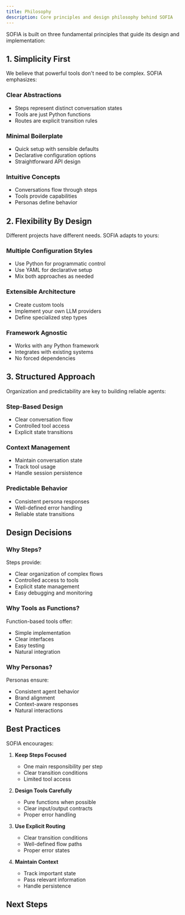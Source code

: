 ```yaml
---
title: Philosophy
description: Core principles and design philosophy behind SOFIA
---
```


SOFIA is built on three fundamental principles that guide its design and implementation:

## 1. Simplicity First

We believe that powerful tools don't need to be complex. SOFIA emphasizes:

### Clear Abstractions
- Steps represent distinct conversation states
- Tools are just Python functions
- Routes are explicit transition rules

### Minimal Boilerplate
- Quick setup with sensible defaults
- Declarative configuration options
- Straightforward API design

### Intuitive Concepts
- Conversations flow through steps
- Tools provide capabilities
- Personas define behavior

## 2. Flexibility By Design

Different projects have different needs. SOFIA adapts to yours:

### Multiple Configuration Styles
- Use Python for programmatic control
- Use YAML for declarative setup
- Mix both approaches as needed

### Extensible Architecture
- Create custom tools
- Implement your own LLM providers
- Define specialized step types

### Framework Agnostic
- Works with any Python framework
- Integrates with existing systems
- No forced dependencies

## 3. Structured Approach

Organization and predictability are key to building reliable agents:

### Step-Based Design
- Clear conversation flow
- Controlled tool access
- Explicit state transitions

### Context Management
- Maintain conversation state
- Track tool usage
- Handle session persistence

### Predictable Behavior
- Consistent persona responses
- Well-defined error handling
- Reliable state transitions

## Design Decisions

### Why Steps?
Steps provide:
- Clear organization of complex flows
- Controlled access to tools
- Explicit state management
- Easy debugging and monitoring

### Why Tools as Functions?
Function-based tools offer:
- Simple implementation
- Clear interfaces
- Easy testing
- Natural integration

### Why Personas?
Personas ensure:
- Consistent agent behavior
- Brand alignment
- Context-aware responses
- Natural interactions

## Best Practices

SOFIA encourages:

1. **Keep Steps Focused**
   - One main responsibility per step
   - Clear transition conditions
   - Limited tool access

2. **Design Tools Carefully**
   - Pure functions when possible
   - Clear input/output contracts
   - Proper error handling

3. **Use Explicit Routing**
   - Clear transition conditions
   - Well-defined flow paths
   - Proper error states

4. **Maintain Context**
   - Track important state
   - Pass relevant information
   - Handle persistence

## Next Steps

<Cards>
  <Card title="Quick Start Guide" href="/docs/quickstart" />
  <Card title="Core Concepts" href="/docs/library" />
  <Card title="Setup Guide" href="/docs/setup" />
</Cards>
